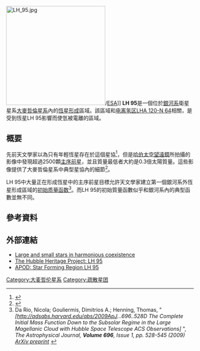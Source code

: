 {{noteTA
|G1=Astronomy
|1=zh-cn:哈勃空间望远镜; zh-tw:哈伯太空望遠鏡; zh-hk:哈勃太空望遠鏡;
}}
[[Image:LH_95.jpg|266px]]/[[ESA|ESA]]]]
'''LH 95'''是一個位於[[銀河系|銀河系]]衛星星系[[大麥哲倫星系|大麥哲倫星系]]內的[[恆星形成|恆星形成]]區域。該區域和[[电离氢区|电离氢区]][[LHA_120-N_64|LHA 120-N 64]]相關，是受到恆星LH 95影響而使氫被電離的區域。

==概要==
先前天文學家以為只有年輕恆星存在於這個星協<ref>{{cite journal
  | author=Gouliermis, D.; Keller, S.C.; et al.
  | title=Three stellar associations and their field east of LMC 4 in the Large Magellanic Cloud
  | journal=Astronomy and Astrophysics | volume=381 | page=862
  | doi=10.1051/0004-6361:20011469 | bibcode=2002A&A...381..862G|date=January 2002}}</ref>，但是[[哈伯太空望遠鏡|哈伯太空望遠鏡]]所拍攝的影像中發現超過2500顆[[主序前星|主序前星]]，並且質量最低者大約是0.3倍太陽質量。這些影像提供了大麥哲倫星系中典型星協內的細節<ref>{{cite journal
  | author=Gouliermis, Dimitrios A.; Henning, Thomas; Brandner, Wolfgang; Dolphin, Andrew E.; Rosa, Michael; Brandl, Bernhard
  | title=Discovery of the pre–main sequence population of the stellar association LH 95 in the Large Magellanic Cloud with Hubble Space Telescope ACS Observations
  | journal=The Astrophysical Journal | volume=665 | page=L27-L30
  | doi=10.1086/521224 | bibcode=2007ApJ...665L..27G|arxiv = 0706.4377 |date=January 2007}}</ref>。
 
LH 95中大量正在形成恆星中的主序前星目標允許天文學家建立第一個銀河系外恆星形成區域的[[初始质量函数|初始质量函数]]<ref>Da Rio, Nicola; Gouliermis, Dimitrios A.; Henning, Thomas, "''[http://adsabs.harvard.edu/abs/2009ApJ...696..528D The Complete Initial Mass Function Down to the Subsolar Regime in the Large Magellanic Cloud with Hubble Space Telescope ACS Observations] {{Wayback|url=http://adsabs.harvard.edu/abs/2009ApJ...696..528D |date=20170915002719 }}''", ''The Astrophysical Journal, '''Volume 696''', Issue 1, pp. 528-545 (2009) [http://lanl.arxiv.org/abs/0902.0758 ArXiv preprint] {{Wayback|url=http://lanl.arxiv.org/abs/0902.0758 |date=20170915002719 }}''</ref>。而LH 95的初始質量函數似乎和銀河系內的典型函數並無不同。

==參考資料==
{{reflist}}

==外部連結==
*[http://www.spacetelescope.org/news/heic0607/ Large and small stars in harmonious coexistence] {{Wayback|url=http://www.spacetelescope.org/news/heic0607/ |date=20180228162135 }}
*[https://web.archive.org/web/20120113074459/http://heritage.stsci.edu/2006/55/index.html The Hubble Heritage Project: LH 95]
*[http://apod.nasa.gov/apod/ap080312.html APOD: Star Forming Region LH 95] {{Wayback|url=http://apod.nasa.gov/apod/ap080312.html |date=20210125033334 }}

[[Category:大麦哲伦星系|Category:大麦哲伦星系]]
[[Category:疏散星团|Category:疏散星团]]


{{star-cluster-stub}}